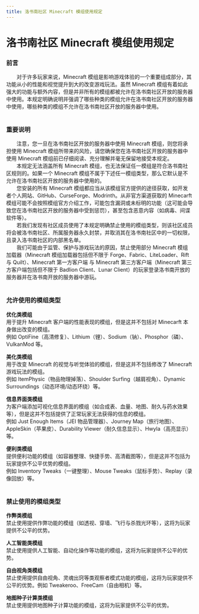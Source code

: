 ```yaml
---
title: 洛书南社区 Minecraft 模组使用规定
---
```


# 洛书南社区 Minecraft 模组使用规定


### 前言

&emsp;&emsp;对于许多玩家来说，Minecraft 模组是影响游戏体验的一个重要组成部分，其功能从小的性能和视觉提升到大的改变游戏玩法。虽然 Minecraft 模组有着如此强大的功能与额外内容，但是并非所有的模组都被允许在洛书南社区开放的服务器中使用。本规定明确说明并强调了哪些种类的模组允许在洛书南社区开放的服务器中使用，哪些种类的模组不允许在洛书南社区开放的服务器中使用。<br /><br />


### 重要说明

&emsp;&emsp;注意，您一旦在洛书南社区开放的服务器中使用 Minecraft 模组，则您将承担使用 Minecraft 模组所带来的风险，请您确保您在洛书南社区开放的服务器中使用 Minecraft 模组前已仔细阅读、充分理解并毫无保留地接受本规定。<br />
&emsp;&emsp;本规定无法涵盖所有 Minecraft 模组，也无法保证任一模组是符合洛书南社区规则的。如果一个 Minecraft 模组不属于下述任一模组类型，那么它默认是不允许在洛书南社区开放的服务器中使用的。<br />
&emsp;&emsp;您安装的所有 Minecraft 模组都应当从该模组官方提供的途径获取，如开发者个人网站、GitHub、CurseForge、Modrinth。从非官方渠道获取的 Minecarft 模组可能不会按照模组官方介绍工作，可能包含漏洞或未标明的功能（这可能会导致您在洛书南社区开放的服务器中受到惩罚），甚至包含恶意内容（如病毒、间谍软件等）。<br />
&emsp;&emsp;若我们发现有社区成员使用了本规定明确禁止使用的模组类型，则该社区成员将会被洛书南社区、所属服务器永久封禁，并取消其在洛书南社区中的一切权限，且录入洛书南社区的内部黑名单。<br />
&emsp;&emsp;我们可能由于监管、保护与游戏玩法的原因，禁止使用部分 Minecraft 模组加载器（Minecraft 模组加载器包括但不限于 Forge、Fabric、LiteLoader、Rift 与 Quilt）、Minecraft 第一方客户端 与 Minecraft 第三方客户端（Minecraft 第三方客户端包括但不限于 Badlion Client、Lunar Client）的玩家登录洛书南开放的服务器并在洛书南开放的服务器中游玩。<br /><br />


### 允许使用的模组类型

**优化类模组**\
用于提升 Minecraft 客户端的性能表现的模组，但是这并不包括对 Minecarft 本身做出改变的模组。\
例如 OptiFine（高清修复）、Lithium（锂）、Sodium（钠）、Phosphor（磷）、VulkanMod 等。

**美化类模组**\
用于改变 Minecraft 的视觉与听觉体验的模组，但是这并不包括修改了 Minecraft 游戏玩法的模组。\
例如 ItemPhysic（物品物理掉落）、Shoulder Surfing（越肩视角）、Dynamic Surroundings（动态环境/动态环绕）等。

**信息界面类模组**\
为客户端添加可视化信息界面的模组（如合成表、血量、地图、耐久与药水效果等），但是这并不包括提供了正常玩家无法获得的信息的模组。\
例如 Just Enough Items（JEI 物品管理器）、Journey Map（旅行地图）、AppleSkin（苹果皮）、Durability Viewer（耐久信息显示）、Hwyla（高亮显示）等。

**便利类模组**\
提供便利功能的模组（如容器整理、快捷手势、高清截图等），但是这并不包括为玩家提供不公平优势的模组。\
例如 Inventory Tweaks（一键整理）、Mouse Tweaks（鼠标手势）、Replay（录像回放）等。<br /><br />


### 禁止使用的模组类型

**作弊类模组**\
禁止使用提供作弊功能的模组（如透视、穿墙、飞行与杀戮光环等），这将为玩家提供不公平的优势。

**人工智能类模组**\
禁止使用提供人工智能、自动化操作等功能的模组，这将为玩家提供不公平的优势。

**自由视角类模组**\
禁止使用提供自由视角、灵魂出窍等类观察者模式功能的模组，这将为玩家提供不公平的优势。例如 Tweakeroo、FreeCam（自由相机）等。

**地图种子计算类模组**\
禁止使用提供地图种子计算功能的模组，这将为玩家提供不公平的优势。
